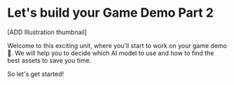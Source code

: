 # Let's build your Game Demo Part 2


[ADD Illustration thumbnail]

Welcome to this exciting unit, where you'll start to work on your game demo 🤩. We will help you to decide which AI model to use and how to find the best assets to save you time.

So let's get started!